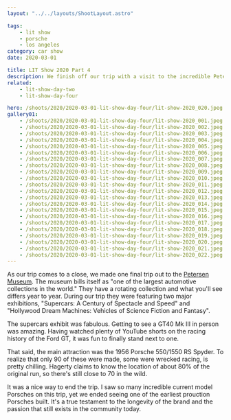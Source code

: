 ```yaml
---
layout: "../../layouts/ShootLayout.astro"

tags:
    - lit show
    - porsche
    - los angeles
category: car show
date: 2020-03-01

title: LIT Show 2020 Part 4
description: We finish off our trip with a visit to the incredible Petersen Museum to see an original 550 Spyder.
related:
    - lit-show-day-two
    - lit-show-day-four

hero: /shoots/2020/2020-03-01-lit-show-day-four/lit-show-2020_020.jpeg
gallery01:
    - /shoots/2020/2020-03-01-lit-show-day-four/lit-show-2020_001.jpeg
    - /shoots/2020/2020-03-01-lit-show-day-four/lit-show-2020_002.jpeg
    - /shoots/2020/2020-03-01-lit-show-day-four/lit-show-2020_003.jpeg
    - /shoots/2020/2020-03-01-lit-show-day-four/lit-show-2020_004.jpeg
    - /shoots/2020/2020-03-01-lit-show-day-four/lit-show-2020_005.jpeg
    - /shoots/2020/2020-03-01-lit-show-day-four/lit-show-2020_006.jpeg
    - /shoots/2020/2020-03-01-lit-show-day-four/lit-show-2020_007.jpeg
    - /shoots/2020/2020-03-01-lit-show-day-four/lit-show-2020_008.jpeg
    - /shoots/2020/2020-03-01-lit-show-day-four/lit-show-2020_009.jpeg
    - /shoots/2020/2020-03-01-lit-show-day-four/lit-show-2020_010.jpeg
    - /shoots/2020/2020-03-01-lit-show-day-four/lit-show-2020_011.jpeg
    - /shoots/2020/2020-03-01-lit-show-day-four/lit-show-2020_012.jpeg
    - /shoots/2020/2020-03-01-lit-show-day-four/lit-show-2020_013.jpeg
    - /shoots/2020/2020-03-01-lit-show-day-four/lit-show-2020_014.jpeg
    - /shoots/2020/2020-03-01-lit-show-day-four/lit-show-2020_015.jpeg
    - /shoots/2020/2020-03-01-lit-show-day-four/lit-show-2020_016.jpeg
    - /shoots/2020/2020-03-01-lit-show-day-four/lit-show-2020_017.jpeg
    - /shoots/2020/2020-03-01-lit-show-day-four/lit-show-2020_018.jpeg
    - /shoots/2020/2020-03-01-lit-show-day-four/lit-show-2020_019.jpeg
    - /shoots/2020/2020-03-01-lit-show-day-four/lit-show-2020_020.jpeg
    - /shoots/2020/2020-03-01-lit-show-day-four/lit-show-2020_021.jpeg
    - /shoots/2020/2020-03-01-lit-show-day-four/lit-show-2020_022.jpeg
---
```


As our trip comes to a close, we made one final trip out to the [Petersen Museum](https://www.petersen.org/). The museum bills itself as "one of the largest automotive collections in the world." They have a rotating collection and what you'll see differs year to year. During our trip they were featuring two major exhibitions, "Supercars: A Century of Spectacle and Speed" and "Hollywood Dream Machines: Vehicles of Science Fiction and Fantasy".

The supercars exhibit was fabulous. Getting to see a GT40 Mk III in person was amazing. Having watched plenty of YouTube shorts on the racing history of the Ford GT, it was fun to finally stand next to one.

That said, the main attraction was the 1956 Porsche 550/1550 RS Spyder. To realize that only 90 of these were made, some were wrecked racing, is pretty chilling. Hagerty claims to know the location of about 80% of the original run, so there's still close to 70 in the wild.

It was a nice way to end the trip. I saw so many incredible current model Porsches on this trip, yet we ended seeing one of the earliest prouction Porsches built. It's a true testament to the longevity of the brand and the passion that still exists in the community today.
